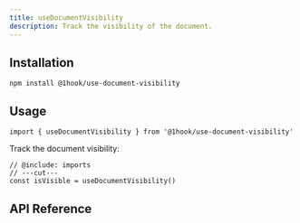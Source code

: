 ```yaml
---
title: useDocumentVisibility
description: Track the visibility of the document.
---
```


## Installation

```package-install
npm install @1hook/use-document-visibility
```

## Usage

```tsx twoslash include imports
import { useDocumentVisibility } from '@1hook/use-document-visibility'
```

Track the document visibility:

```tsx twoslash
// @include: imports
// ---cut---
const isVisible = useDocumentVisibility()
```

## API Reference

<AutoTypeTable
  name="UseDocumentVisibilityOptions"
  description="The options for the useDocumentVisibility hook."
  path="packages/use-document-visibility/src/index.ts"
/>
